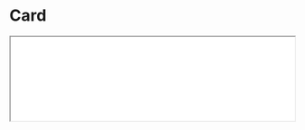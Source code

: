 # Card

<iframe className="comp-preview"
    className="comp-preview"
  src="/prismal-react/preview/iframe.html?globals=&args=&id=commons-card--docs&viewMode=docs"
  width="100%"
/>